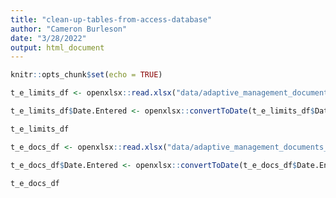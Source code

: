 ```yaml
---
title: "clean-up-tables-from-access-database"
author: "Cameron Burleson"
date: "3/28/2022"
output: html_document
---
```


```r
knitr::opts_chunk$set(echo = TRUE)
```

```r
t_e_limits_df <- openxlsx::read.xlsx("data/adaptive_management_documents_asessment_export_all_tables_from_access.xlsx", sheet = "tblTnELimits_Doc")

t_e_limits_df$Date.Entered <- openxlsx::convertToDate(t_e_limits_df$Date.Entered)

t_e_limits_df
```

```r
t_e_docs_df <- openxlsx::read.xlsx("data/adaptive_management_documents_asessment_export_all_tables_from_access.xlsx", sheet = "tblTnE_Doc")

t_e_docs_df$Date.Entered <- openxlsx::convertToDate(t_e_docs_df$Date.Entered)

t_e_docs_df
```

